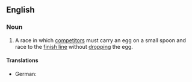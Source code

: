 ==English==
{{wikipedia}}
===Noun===
{{en-noun|head=[[egg]] and [[spoon]] [[race]]}}

# {{context|chiefly|British|games}} A race in which [[competitors]] must carry an egg on a small spoon and race to the [[finish line]] without [[drop]]ping the egg.

====Translations====
{{trans-top|race in which competitors must carry an egg on a small spoon}}
* German: {{t-|de|Eierlaufen|n}}
{{trans-mid}}
{{trans-bottom}}
